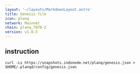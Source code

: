 ```yaml
---
layout: '~/layouts/MarkdownLayout.astro'
title: Genesis file
icon: planq
network: Mainnet
chain: planq_7070-2
version: v1.0.5
---
```

## instruction

```
curl -Ls https://snapshots.indonode.net/planq/genesis.json > $HOME/.planqd/config/genesis.json
```